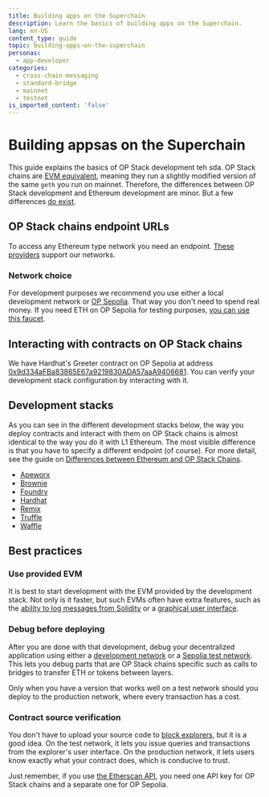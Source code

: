 ```yaml
---
title: Building apps on the Superchain
description: Learn the basics of building apps on the Superchain.
lang: en-US
content_type: guide
topic: building-apps-on-the-superchain
personas:
  - app-developer
categories:
  - cross-chain-messaging
  - standard-bridge
  - mainnet
  - testnet
is_imported_content: 'false'
---
```



# Building appsas on the Superchain

This guide explains the basics of OP Stack development teh sda.
OP Stack chains are [EVM equivalent](https://web.archive.org/web/20231127160757/https://medium.com/ethereum-optimism/introducing-evm-equivalence-5c2021deb306), meaning they run a slightly modified version of the same `geth` you run on mainnet.
Therefore, the differences between OP Stack development and Ethereum development are minor.
But a few differences [do exist](/stack/differences).

## OP Stack chains endpoint URLs

To access any Ethereum type network you need an endpoint. [These providers](/app-developers/tools/connect/rpc-providers) support our networks.

### Network choice

For development purposes we recommend you use either a local development network or [OP Sepolia](https://sepolia-optimism.etherscan.io).
That way you don't need to spend real money.
If you need ETH on OP Sepolia for testing purposes, [you can use this faucet](https://console.optimism.io/faucet?utm_source=docs).

## Interacting with contracts on OP Stack chains

We have Hardhat's Greeter contract on OP Sepolia at address [0x9d334aFBa83865E67a9219830ADA57aaA9406681](https://sepolia-optimism.etherscan.io/address/0x9d334aFBa83865E67a9219830ADA57aaA9406681#code).
You can verify your development stack configuration by interacting with it.

## Development stacks

As you can see in the different development stacks below, the way you deploy contracts and interact with them on OP Stack chains is almost identical to the way you do it with L1 Ethereum.
The most visible difference is that you have to specify a different endpoint (of course).
For more detail, see the guide on [Differences between Ethereum and OP Stack Chains](/stack/differences).

*   [Apeworx](https://www.apeworx.io/)
*   [Brownie](https://eth-brownie.readthedocs.io/en/stable/install.html)
*   [Foundry](https://getfoundry.sh/)
*   [Hardhat](https://hardhat.org/)
*   [Remix](https://remix.ethereum.org)
*   [Truffle](https://trufflesuite.com/)
*   [Waffle](https://getwaffle.io/)

## Best practices

### Use provided EVM

It is best to start development with the EVM provided by the development stack.
Not only is it faster, but such EVMs often have extra features, such as the [ability to log messages from Solidity](https://hardhat.org/tutorial/debugging-with-hardhat-network.html) or a [graphical user interface](https://trufflesuite.com/ganache/).

### Debug before deploying

After you are done with that development, debug your decentralized application using either a [development network](/stack/dev-net) or a [Sepolia test network](/superchain/networks).
This lets you debug parts that are OP Stack chains specific such as calls to bridges to transfer ETH or tokens between layers.

Only when you have a version that works well on a test network should you deploy to the production network, where every transaction has a cost.

### Contract source verification

You don't have to upload your source code to [block explorers](/app-developers/tools/build/block-explorers), but it is a good idea.
On the test network, it lets you issue queries and transactions from the explorer's user interface.
On the production network, it lets users know exactly what your contract does, which is conducive to trust.

Just remember, if you use [the Etherscan API](https://explorer.optimism.io/apis), you need one API key for OP Stack chains and a separate one for OP Sepolia.
